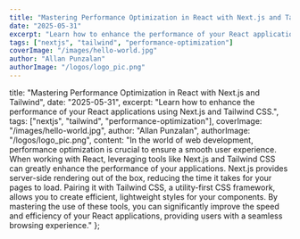 ```yaml
---
title: "Mastering Performance Optimization in React with Next.js and Tailwind"
date: "2025-05-31"
excerpt: "Learn how to enhance the performance of your React applications using Next.js and Tailwind CSS."
tags: ["nextjs", "tailwind", "performance-optimization"]
coverImage: "/images/hello-world.jpg"
author: "Allan Punzalan"
authorImage: "/logos/logo_pic.png"
---
```


title: "Mastering Performance Optimization in React with Next.js and Tailwind",
date: "2025-05-31",
excerpt: "Learn how to enhance the performance of your React applications using Next.js and Tailwind CSS.",
tags: ["nextjs", "tailwind", "performance-optimization"],
coverImage: "/images/hello-world.jpg",
author: "Allan Punzalan",
authorImage: "/logos/logo_pic.png",
content: "In the world of web development, performance optimization is crucial to ensure a smooth user experience. When working with React, leveraging tools like Next.js and Tailwind CSS can greatly enhance the performance of your applications. Next.js provides server-side rendering out of the box, reducing the time it takes for your pages to load. Pairing it with Tailwind CSS, a utility-first CSS framework, allows you to create efficient, lightweight styles for your components. By mastering the use of these tools, you can significantly improve the speed and efficiency of your React applications, providing users with a seamless browsing experience."
};